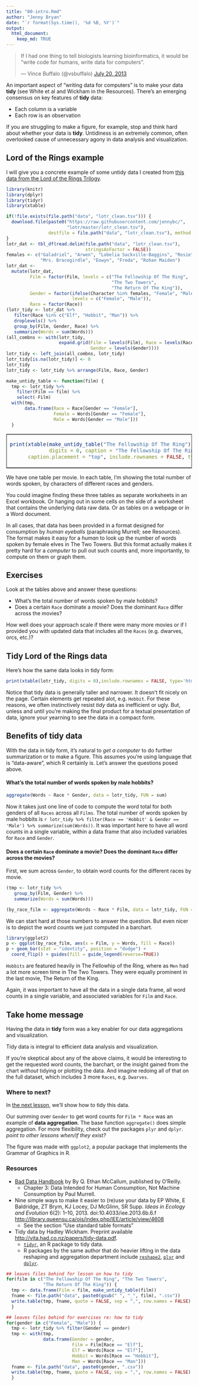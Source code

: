 ```yaml
---
title: "00-intro.Rmd"
author: "Jenny Bryan"
date: "`r format(Sys.time(), '%d %B, %Y')`"
output:
  html_document:
    keep_md: TRUE
---
```


<blockquote class="twitter-tweet" lang="en"><p>If I had one thing to tell biologists learning bioinformatics, it would be &quot;write code for humans, write data for computers&quot;.</p>&mdash; Vince Buffalo (@vsbuffalo) <a href="https://twitter.com/vsbuffalo/statuses/358699162679787521">July 20, 2013</a></blockquote>

An important aspect of "writing data for computers" is to make your data __tidy__ (see White et al and Wickham in the Resources). There's an emerging consensus on key features of __tidy__ data:

  * Each column is a variable
  * Each row is an observation

If you are struggling to make a figure, for example, stop and think hard about whether your data is __tidy__. Untidiness is an extremely common, often overlooked cause of unnecessary agony in data analysis and visualization.

## Lord of the Rings example

I will give you a concrete example of some untidy data I created from [this data from the Lord of the Rings Trilogy](https://github.com/jennybc/lotr).

```r
library(knitr)
library(dplyr)
library(tidyr)
library(xtable)

if(!file.exists(file.path("data", "lotr_clean.tsv"))) {
  download.file(paste0("https://raw.githubusercontent.com/jennybc/",
                       "lotr/master/lotr_clean.tsv"), 
                destfile = file.path("data", "lotr_clean.tsv"), method = "curl")
}
lotr_dat <- tbl_df(read.delim(file.path("data", "lotr_clean.tsv"),
                              stringsAsFactor = FALSE))
females <- c("Galadriel", "Arwen", "Lobelia Sackville-Baggins", "Rosie",
             "Mrs. Bracegirdle", "Eowyn", "Freda", "Rohan Maiden")
lotr_dat <-
  mutate(lotr_dat,
         Film = factor(Film, levels = c("The Fellowship Of The Ring",
                                        "The Two Towers",
                                        "The Return Of The King")),
         Gender = factor(ifelse(Character %in% females, "Female", "Male"),
                         levels = c("Female", "Male")),
         Race = factor(Race))
(lotr_tidy <- lotr_dat %>%
   filter(Race %in% c("Elf", "Hobbit", "Man")) %>%
   droplevels() %>%
   group_by(Film, Gender, Race) %>%
   summarize(Words = sum(Words)))
(all_combns <- with(lotr_tidy,
                    expand.grid(Film = levels(Film), Race = levels(Race),
                                Gender = levels(Gender))))
lotr_tidy <- left_join(all_combns, lotr_tidy)
lotr_tidy[is.na(lotr_tidy)] <- 0
lotr_tidy
lotr_tidy <- lotr_tidy %>% arrange(Film, Race, Gender)
```

```r
make_untidy_table <- function(film) {
  tmp <- lotr_tidy %>%
    filter(Film == film) %>%
    select(-Film)
  with(tmp,
       data.frame(Race = Race[Gender == "Female"],
                  Female = Words[Gender == "Female"],
                  Male = Words[Gender == "Male"]))
  }
```
<table border = 1>
<tr>
<td>
```r
print(xtable(make_untidy_table("The Fellowship Of The Ring"),
             digits = 0, caption = "The Fellowship Of The Ring"),
      caption.placement = "top", include.rownames = FALSE, type='html')
```
</td>
<td>
```r
print(xtable(make_untidy_table("The Two Towers"),
             digits = 0, caption = "The Two Towers"),
      caption.placement = "top", include.rownames = FALSE, type='html')
```
</td>
<td>
```r
print(xtable(make_untidy_table("The Return Of The King"),
             digits = 0, caption = "The Return Of The King"),
      caption.placement = "top", include.rownames = FALSE, type='html')
```
</td>
</tr>
</table>

We have one table per movie. In each table, I'm showing the total number of words spoken, by characters of different races and genders.

You could imagine finding these three tables as separate worksheets in an Excel workbook. Or hanging out in some cells on the side of a worksheet that contains the underlying data raw data. Or as tables on a webpage or in a Word document.

In all cases, that data has been provided in a format designed for consumption by *human eyeballs* (paraphrasing Murrell; see Resources). The format makes it easy for a *human* to look up the number of words spoken by female elves in The Two Towers. But this format actually makes it pretty hard for a *computer* to pull out such counts and, more importantly, to compute on them or graph them.

## Exercises

Look at the tables above and answer these questions:

  * What's the total number of words spoken by male hobbits?
  * Does a certain `Race` dominate a movie? Does the dominant `Race` differ across the movies?
  
How well does your approach scale if there were many more movies or if I provided you with updated data that includes all the `Races` (e.g. dwarves, orcs, etc.)?

## Tidy Lord of the Rings data

Here's how the same data looks in tidy form:

```r
print(xtable(lotr_tidy, digits = 0),include.rownames = FALSE, type='html')
```

Notice that tidy data is generally taller and narrower. It doesn't fit nicely on the page. Certain elements get repeated alot, e.g. `Hobbit`. For these reasons, we often instinctively resist _tidy_ data as inefficient or ugly. But, unless and until you're making the final product for a textual presentation of data, ignore your yearning to see the data in a compact form.

## Benefits of tidy data

With the data in tidy form, it's natural to *get a computer* to do further summarization or to make a figure. This assumes you're using language that is "data-aware", which R certainly is. Let's answer the questions posed above.

#### What's the total number of words spoken by male hobbits?

```r
aggregate(Words ~ Race * Gender, data = lotr_tidy, FUN = sum)
```

Now it takes just one line of code to compute the word total for both genders of all `Races` across all `Films`. The total number of words spoken by male hobbits is `r lotr_tidy %>% filter(Race == 'Hobbit' & Gender == 'Male') %>% summarize(sum(Words))`. It was important here to have all word counts in a single variable, within a data frame that also included variables for `Race` and `Gender`.

#### Does a certain `Race` dominate a movie? Does the dominant `Race` differ across the movies?

First, we sum across `Gender`, to obtain word counts for the different races by movie.

```r
(tmp <- lotr_tidy %>%
   group_by(Film, Gender) %>%
   summarize(Words = sum(Words)))
```

```r
(by_race_film <- aggregate(Words ~ Race * Film, data = lotr_tidy, FUN = sum))
```
We can start hard at those numbers to answer the question. But even nicer is to depict the word counts we just computed in a barchart. 

```r
library(ggplot2)
p <- ggplot(by_race_film, aes(x = Film, y = Words, fill = Race))
p + geom_bar(stat = "identity", position = "dodge") +
  coord_flip() + guides(fill = guide_legend(reverse=TRUE))
```

`Hobbits` are featured heavily in The Fellowhip of the Ring, where as `Men` had a lot more screen time in The Two Towers. They were equally prominent in the last movie, The Return of the King.

Again, it was important to have all the data in a single data frame, all word counts in a single variable, and associated variables for `Film` and `Race`.

## Take home message

Having the data in __tidy__ form was a key enabler for our data aggregations and visualization.

Tidy data is integral to efficient data analysis and visualization.

If you're skeptical about any of the above claims, it would be interesting to get the requested word counts, the barchart, or the insight gained from the chart *without* tidying or plotting the data. And imagine redoing all of that on the full dataset, which includes 3 more `Races`, e.g. `Dwarves`.

### Where to next?

In [the next lesson](01-tidy.md), we'll show how to tidy this data.

Our summing over `Gender` to get word counts for `Film * Race` was an example of __data aggregation__. The base function `aggregate()` does simple aggregation. For more flexibility, check out the packages `plyr` and `dplyr`. *point to other lessons when/if they exist?*

The figure was made with `ggplot2`, a popular package that implements the Grammar of Graphics in R.

### Resources

  * [Bad Data Handbook](http://shop.oreilly.com/product/0636920024422.do) by By Q. Ethan McCallum, published by O'Reilly.
    - Chapter 3: Data Intended for Human Consumption, Not Machine Consumption by Paul Murrell.
  * Nine simple ways to make it easier to (re)use your data by EP White, E Baldridge, ZT Brym, KJ Locey, DJ McGlinn, SR Supp. *Ideas in Ecology and Evolution* 6(2): 1–10, 2013. doi:10.4033/iee.2013.6b.6.f <http://library.queensu.ca/ojs/index.php/IEE/article/view/4608>
    - See the section "Use standard table formats"
  * Tidy data by Hadley Wickham. Preprint available <http://vita.had.co.nz/papers/tidy-data.pdf>.
    - [`tidyr`](https://github.com/hadley/tidyr), an R package to tidy data.
    - R packages by the same author that do heavier lifting in the data reshaping and aggregation department include [`reshape2`](https://github.com/hadley/reshape), [`plyr`](https://github.com/hadley/plyr) and [`dplyr`](https://github.com/hadley/dplyr).
    
```r
## leaves files behind for lesson on how to tidy
for(film in c("The Fellowship Of The Ring", "The Two Towers",
              "The Return Of The King")) {
  tmp <- data.frame(Film = film, make_untidy_table(film))
  fname <- file.path("data", paste0(gsub(" ", "_", film), ".csv"))
  write.table(tmp, fname, quote = FALSE, sep = ",", row.names = FALSE)
  }

## leaves files behind for exercises re: how to tidy
for(gender in c("Female", "Male")) {
  tmp <- lotr_tidy %>% filter(Gender == gender)
  tmp <- with(tmp,
              data.frame(Gender = gender,
                         Film = Film[Race == "Elf"],
                         Elf = Words[Race == "Elf"],
                         Hobbit = Words[Race == "Hobbit"],
                         Man = Words[Race == "Man"]))
  fname <- file.path("data", paste0(gender, ".csv"))
  write.table(tmp, fname, quote = FALSE, sep = ",", row.names = FALSE)
  }
```

